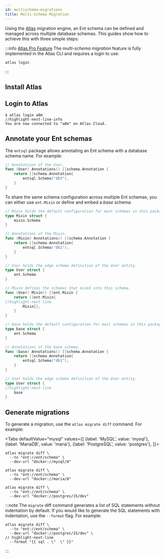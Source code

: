 ```yaml
---
id: multischema-migrations
title: Multi-Schema Migration
---
```



Using the [Atlas](https://atlasgo.io) migration engine, an Ent schema can be defined and managed across multiple
database schemas. This guides show how to achieve this with three simple steps:

:::info [Atlas Pro Feature](https://atlasgo.io/features#pro-plan)
The _multi-schema migration_ feature is fully implemented in the Atlas CLI and requires a login to use:
```
atlas login
```
:::

## Install Atlas

<InstallationInstructions />

## Login to Atlas

```shell
$ atlas login a8m
//highlight-next-line-info
You are now connected to "a8m" on Atlas Cloud.
```

## Annotate your Ent schemas

The `entsql` package allows annotating an Ent schema with a database schema name. For example:

```go
// Annotations of the User.
func (User) Annotations() []schema.Annotation {
	return []schema.Annotation{
		entsql.Schema("db3"),
	}
}
```

To share the same schema configuration across multiple Ent schemas, you can either use `ent.Mixin` or define and embed a _base_ schema:

<Tabs>
<TabItem value="mixin" label="Mixin schema">

```go title="mixin.go"
// Mixin holds the default configuration for most schemas in this package.
type Mixin struct {
	mixin.Schema
}

// Annotations of the Mixin.
func (Mixin) Annotations() []schema.Annotation {
	return []schema.Annotation{
		entsql.Schema("db1"),
	}
}
```

```go title="user.go"
// User holds the edge schema definition of the User entity.
type User struct {
	ent.Schema
}

// Mixin defines the schemas that mixed into this schema.
func (User) Mixin() []ent.Mixin {
	return []ent.Mixin{
//highlight-next-line
		Mixin{},
	}
}
```

</TabItem>
<TabItem value="base" label="Base schema">

```go title="base.go"
// base holds the default configuration for most schemas in this package.
type base struct {
	ent.Schema
}

// Annotations of the base schema.
func (base) Annotations() []schema.Annotation {
	return []schema.Annotation{
		entsql.Schema("db1"),
	}
}
```

```go title="user.go"
// User holds the edge schema definition of the User entity.
type User struct {
//highlight-next-line
    base
}
```

</TabItem>
</Tabs>

## Generate migrations

To generate a migration, use the `atlas migrate diff` command. For example:

<Tabs
defaultValue="mysql"
values={[
{label: 'MySQL', value: 'mysql'},
{label: 'MariaDB', value: 'maria'},
{label: 'PostgreSQL', value: 'postgres'},
]}>
<TabItem value="mysql">

```shell
atlas migrate diff \
  --to "ent://ent/schema" \
  --dev-url "docker://mysql/8"
```

</TabItem>
<TabItem value="maria">

```shell
atlas migrate diff \
  --to "ent://ent/schema" \
  --dev-url "docker://maria/8"
```

</TabItem>
<TabItem value="postgres">

```shell
atlas migrate diff \
  --to "ent://ent/schema" \
  --dev-url "docker://postgres/15/dev"
```

</TabItem>
</Tabs>

:::note
The `migrate` diff command generates a list of SQL statements without indentation by default. If you would like to
generate the SQL statements with indentation, use the `--format` flag. For example:

```shell
atlas migrate diff \
  --to "ent://ent/schema" \
  --dev-url "docker://postgres/15/dev" \
// highlight-next-line
  --format "{{ sql . \"  \" }}"
```
:::